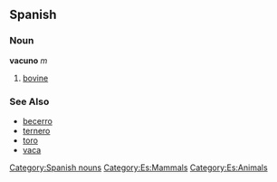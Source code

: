 == Spanish ==
=== Noun ===
'''vacuno''' ''m''
# [[bovine]]

=== See Also ===
*[[becerro]]
*[[ternero]]
*[[toro]]
*[[vaca]]

[[Category:Spanish nouns]]
[[Category:Es:Mammals]]
[[Category:Es:Animals]]